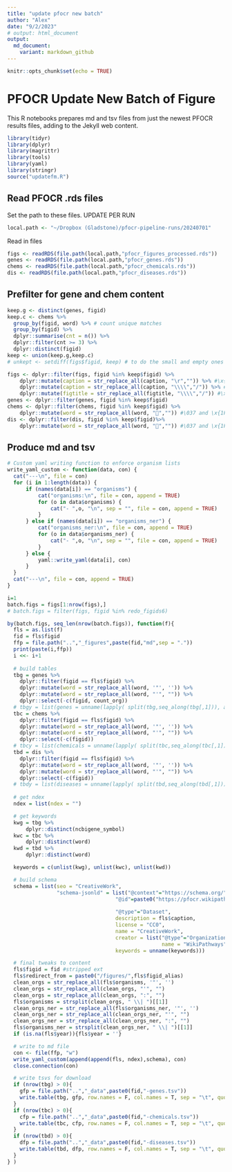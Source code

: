 ```yaml
---
title: "update pfocr new batch"
author: "Alex"
date: "9/2/2023"
# output: html_document
output:
  md_document:
    variant: markdown_github
---
```


```r
knitr::opts_chunk$set(echo = TRUE)
```

# PFOCR Update New Batch of Figure
This R notebooks prepares md and tsv files from just the newest PFOCR results files, adding to the Jekyll web content.
 
```r
library(tidyr)
library(dplyr)
library(magrittr)
library(tools)
library(yaml)
library(stringr)
source("updatefm.R")
```

## Read PFOCR .rds files
Set the path to these files. UPDATE PER RUN
```r
local.path <- "~/Dropbox (Gladstone)/pfocr-pipeline-runs/20240701"
```

Read in files
```r
figs <- readRDS(file.path(local.path,"pfocr_figures_processed.rds"))
genes <- readRDS(file.path(local.path,"pfocr_genes.rds"))
chems <- readRDS(file.path(local.path,"pfocr_chemicals.rds"))
dis <- readRDS(file.path(local.path,"pfocr_diseases.rds"))
```

## Prefilter for gene and chem content
```r
keep.g <- distinct(genes, figid)
keep.c <- chems %>%
  group_by(figid, word) %>% # count unique matches
  group_by(figid) %>% 
  dplyr::summarise(cnt = n()) %>%
  dplyr::filter(cnt >= 3) %>%
  dplyr::distinct(figid) 
keep <- union(keep.g,keep.c)
# unkept <- setdiff(figs$figid, keep) # to do the small and empty ones as well

figs <- dplyr::filter(figs, figid %in% keep$figid) %>%
    dplyr::mutate(caption = str_replace_all(caption, "\r","")) %>% #\x{0D} 
    dplyr::mutate(caption = str_replace_all(caption, "\\\\","/")) %>% #\x{0D} 
    dplyr::mutate(figtitle = str_replace_all(figtitle, "\\\\","/")) #\x{0D}
genes <- dplyr::filter(genes, figid %in% keep$figid)
chems <- dplyr::filter(chems, figid %in% keep$figid) %>%
    dplyr::mutate(word = str_replace_all(word, "","")) #\037 and \x{1F}
dis <- dplyr::filter(dis, figid %in% keep$figid)%>%
    dplyr::mutate(word = str_replace_all(word, "","")) #\037 and \x{1F}
```

## Produce md and tsv
```r

# Custom yaml writing function to enforce organism lists
write_yaml_custom <- function(data, con) {
  cat("---\n", file = con)
  for (i in 1:length(data)) {
      if (names(data[i]) == "organisms") {
          cat("organisms:\n", file = con, append = TRUE)
          for (o in data$organisms) {
              cat("- ",o, "\n", sep = "", file = con, append = TRUE)
          }
      } else if (names(data[i]) == "organisms_ner") {
          cat("organisms_ner:\n", file = con, append = TRUE)
          for (o in data$organisms_ner) {
              cat("- ",o, "\n", sep = "", file = con, append = TRUE)
          }
      } else {
          yaml::write_yaml(data[i], con)
      }
  }
  cat("---\n", file = con, append = TRUE)
}

i=1
batch.figs = figs[1:nrow(figs),] 
# batch.figs = filter(figs, figid %in% redo_figids6)

by(batch.figs, seq_len(nrow(batch.figs)), function(f){
  fls = as.list(f)
  fid = fls$figid
  ffp = file.path("..","_figures",paste(fid,"md",sep = "."))
  print(paste(i,ffp))
  i <<- i+1
  
  # build tables
  tbg = genes %>%
    dplyr::filter(figid == fls$figid) %>%
    dplyr::mutate(word = str_replace_all(word, '"', '')) %>%
    dplyr::mutate(word = str_replace_all(word, "'", "")) %>%
    dplyr::select(-c(figid, count_org))
  # tbgy = list(genes = unname(lapply( split(tbg,seq_along(tbg[,1])), as.list)))
  tbc = chems %>%
    dplyr::filter(figid == fls$figid) %>%
    dplyr::mutate(word = str_replace_all(word, '"', '')) %>%
    dplyr::mutate(word = str_replace_all(word, "'", "")) %>%
    dplyr::select(-c(figid))
  # tbcy = list(chemicals = unname(lapply( split(tbc,seq_along(tbc[,1])), as.list)))
  tbd = dis %>%
    dplyr::filter(figid == fls$figid) %>%
    dplyr::mutate(word = str_replace_all(word, '"', '')) %>%
    dplyr::mutate(word = str_replace_all(word, "'", "")) %>%
    dplyr::select(-c(figid))
  # tbdy = list(diseases = unname(lapply( split(tbd,seq_along(tbd[,1])), as.list)))
  
  # get ndex
  ndex = list(ndex = "")

  # get keywords
  kwg = tbg %>%
      dplyr::distinct(ncbigene_symbol)
  kwc = tbc %>%
      dplyr::distinct(word)
  kwd = tbd %>%
      dplyr::distinct(word)

  keywords = c(unlist(kwg), unlist(kwc), unlist(kwd))

  # build schema
  schema = list(seo = "CreativeWork",
                "schema-jsonld" = list("@context"="https://schema.org/",
                                   "@id"=paste0("https://pfocr.wikipathways.org/figures/",
                                                                        fid, ".html"),
                                   "@type"="Dataset",
                                   description = fls$caption,
                                   license = "CC0",
                                   name = "CreativeWork",
                                   creator = list("@type"="Organization",
                                                  name = "WikiPathways"),
                                   keywords = unname(keywords)))

  # final tweaks to content
  fls$figid = fid #stripped ext
  fls$redirect_from = paste0("/figures/",fls$figid_alias)
  clean_orgs = str_replace_all(fls$organisms, '"', '')
  clean_orgs = str_replace_all(clean_orgs, "'", "")
  clean_orgs = str_replace_all(clean_orgs, ":", "")
  fls$organisms = strsplit(clean_orgs, " \\| ")[[1]]
  clean_orgs_ner = str_replace_all(fls$organisms_ner, '"', '')
  clean_orgs_ner = str_replace_all(clean_orgs_ner, "'", "")
  clean_orgs_ner = str_replace_all(clean_orgs_ner, ":", "")
  fls$organisms_ner = strsplit(clean_orgs_ner, " \\| ")[[1]]
  if (is.na(fls$year)){fls$year = ''}

  # write to md file
  con <- file(ffp, "w")
  write_yaml_custom(append(append(fls, ndex),schema), con)
  close.connection(con)

  # write tsvs for download
  if (nrow(tbg) > 0){
    gfp = file.path("..","_data",paste0(fid,"-genes.tsv"))
    write.table(tbg, gfp, row.names = F, col.names = T, sep = "\t", quote = F)
  }
  if (nrow(tbc) > 0){
    cfp = file.path("..","_data",paste0(fid,"-chemicals.tsv"))
    write.table(tbc, cfp, row.names = F, col.names = T, sep = "\t", quote = F)
  }
  if (nrow(tbd) > 0){
    dfp = file.path("..","_data",paste0(fid,"-diseases.tsv"))
    write.table(tbd, dfp, row.names = F, col.names = T, sep = "\t", quote = F)
  }
} )

```

